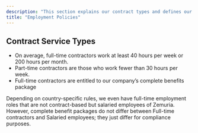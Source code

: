 ```yaml
---
description: "This section explains our contract types and defines our basic policies."
title: "Employment Policies"
---
```


## Contract Service Types

- On average, full-time contractors work at least 40 hours per week or 200 hours per month. 
- Part-time contractors are those who work fewer than 30 hours per week.
- Full-time contractors are entitled to our company’s complete benefits package

Depending on country-specific rules, we even have full-time employment roles that are not contract-based but salaried employees of Zemuria. However, complete benefit packages do not differ between Full-time contractors and Salaried employees; they just differ for compliance purposes.